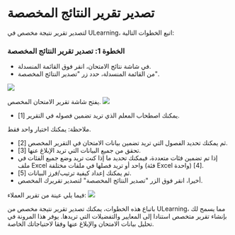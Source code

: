 
# تصدير تقرير النتائج المخصصة 

 لتصدير تقرير نتيجة مخصص في ULearning، اتبع الخطوات التالية: 

 ### الخطوة 1: تصدير تقرير النتائج المخصصة 

 - في شاشة نتائج الامتحان، انقر فوق القائمة المنسدلة. 
 - من القائمة المنسدلة، حدد زر "تصدير النتائج المخصصة". 

 ![]( /img/utest/teacher/result16.png) 

 يفتح شاشة تقرير الامتحان المخصص. 
 ![]( /img/utest/teacher/result17.png) 

 - يمكنك اصطحاب المعلم الذي تريد تضمين فصوله في التقرير [1]. 

 ملاحظة: يمكنك اختيار واحد فقط. 
 - ثم يمكنك تحديد الفصول التي تريد تضمين بيانات الامتحان في التقرير المخصص [2]. 
 - تحقق من جميع البيانات التي تريد الإبلاغ عنها [3]. 
 - إذا تم تضمين فئات متعددة، فيمكنك تحديد ما إذا كنت تريد وضع جميع الفئات في ملف Excel واحد أو تريد فصلها في ملفات مختلفة (فئة Excel واحدة) [4]. 
 - ثم يمكنك إعداد كيفية ترتيب/فرز البيانات [5]. 
 - أخيرا، انقر فوق الزر "تصدير النتائج المخصصة" لتصدير تقريرك المخصص. 

 فيما يلي عينة من تقرير العملاء: 
 ![]( /img/utest/teacher/result18.png) 

 باتباع هذه الخطوات، يمكنك تصدير تقرير نتيجة مخصص من ULearning، مما يسمح لك بإنشاء تقرير متخصص استنادا إلى المعايير والتفضيلات التي تريدها. يوفر هذا المرونة في تحليل بيانات الامتحان والإبلاغ عنها وفقا لاحتياجاتك الخاصة.
